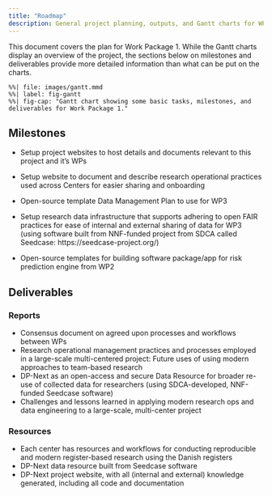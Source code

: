 ```yaml
---
title: "Roadmap"
description: General project planning, outputs, and Gantt charts for WP1.
---
```


This document covers the plan for Work Package 1. While the Gantt charts
display an overview of the project, the sections below on milestones and
deliverables provide more detailed information than what can be put on
the charts.

```mermaid
%%| file: images/gantt.mmd
%%| label: fig-gantt
%%| fig-cap: "Gantt chart showing some basic tasks, milestones, and deliverables for Work Package 1."
```

## Milestones

-   Setup project websites to host details and documents relevant to
    this project and it's WPs

-   Setup website to document and describe research operational
    practices used across Centers for easier sharing and onboarding

-   Open-source template Data Management Plan to use for WP3

-   Setup research data infrastructure that supports adhering to open
    FAIR practices for ease of internal and external sharing of data for
    WP3 (using software built from NNF-funded project from SDCA called
    Seedcase: https://seedcase-project.org/)

-   Open-source templates for building software package/app for risk
    prediction engine from WP2

## Deliverables

::: {layout-ncol="2"}
### Reports

-   Consensus document on agreed upon processes and workflows between
    WPs
-   Research operational management practices and processes employed in
    a large-scale multi-centered project: Future uses of using modern
    approaches to team-based research
-   DP-Next as an open-access and secure Data Resource for broader
    re-use of collected data for researchers (using SDCA-developed,
    NNF-funded Seedcase software)
-   Challenges and lessons learned in applying modern research ops and
    data engineering to a large-scale, multi-center project

### Resources

-   Each center has resources and workflows for conducting reproducible
    and modern register-based research using the Danish registers
-   DP-Next data resource built from Seedcase software
-   DP-Next project website, with all (internal and external) knowledge
    generated, including all code and documentation
:::
